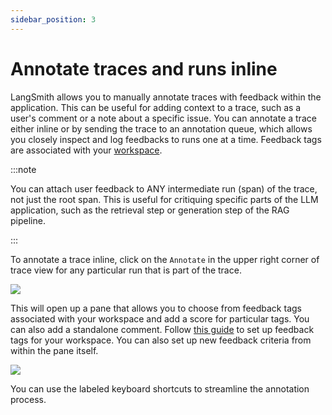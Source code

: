 ```yaml
---
sidebar_position: 3
---
```


# Annotate traces and runs inline

LangSmith allows you to manually annotate traces with feedback within the application. This can be useful for adding context to a trace, such as a user's comment or a note about a specific issue.
You can annotate a trace either inline or by sending the trace to an annotation queue, which allows you closely inspect and log feedbacks to runs one at a time.
Feedback tags are associated with your [workspace](../../../administration/concepts#workspaces).

:::note

You can attach user feedback to ANY intermediate run (span) of the trace, not just the root span.
This is useful for critiquing specific parts of the LLM application, such as the retrieval step or generation step of the RAG pipeline.

:::

To annotate a trace inline, click on the `Annotate` in the upper right corner of trace view for any particular run that is part of the trace.

![](./static/annotate_trace_inline.png)

This will open up a pane that allows you to choose from feedback tags associated with your workspace and add a score for particular tags. You can also add a standalone comment. Follow [this guide](./set_up_feedback_criteria) to set up feedback tags for your workspace.
You can also set up new feedback criteria from within the pane itself.

![](./static/annotation_sidebar.png)

You can use the labeled keyboard shortcuts to streamline the annotation process.
